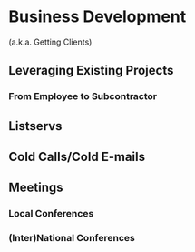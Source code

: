 # Business Development {#bd}

(a.k.a. Getting Clients)

## Leveraging Existing Projects

### From Employee to Subcontractor

## Listservs

## Cold Calls/Cold E-mails

## Meetings

### Local Conferences

### (Inter)National Conferences